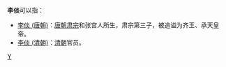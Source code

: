 '''李倓'''可以指：
* [[李倓_(唐朝)|李倓 (唐朝)]]：[[唐朝|唐朝]][[唐肃宗|肃宗]]和张宫人所生，肃宗第三子，被追谥为齐王、承天皇帝。
* [[李倓_(清朝)|李倓 (清朝)]]：[[清朝|清朝]]官员。
{{disambig|T倓|Cat=二字李姓人名消歧義}}

[[Category:李姓|Y]]